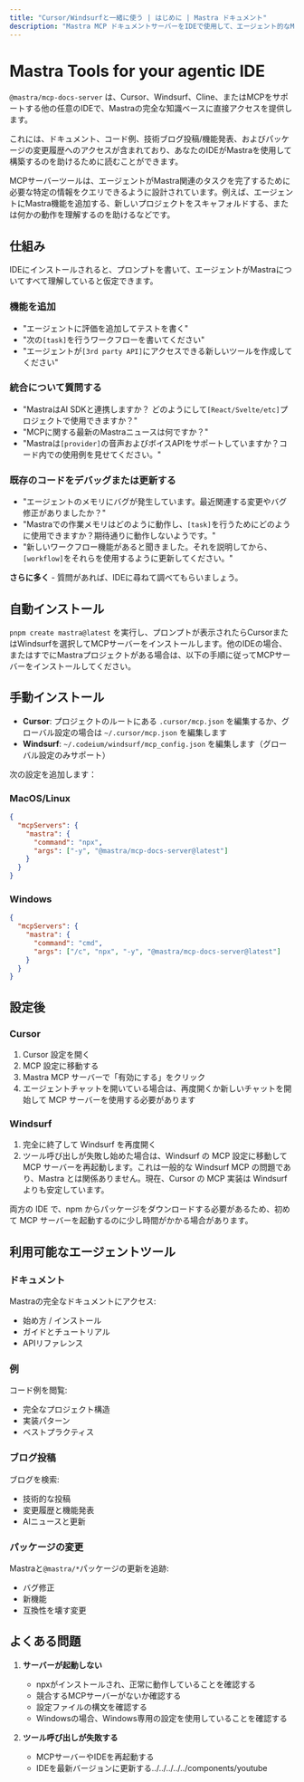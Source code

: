 ```yaml
---
title: "Cursor/Windsurfと一緒に使う | はじめに | Mastra ドキュメント"
description: "Mastra MCP ドキュメントサーバーをIDEで使用して、エージェント的なMastraの専門家に変える方法を学びます。"
---
```



# Mastra Tools for your agentic IDE

`@mastra/mcp-docs-server` は、Cursor、Windsurf、Cline、またはMCPをサポートする他の任意のIDEで、Mastraの完全な知識ベースに直接アクセスを提供します。

これには、ドキュメント、コード例、技術ブログ投稿/機能発表、およびパッケージの変更履歴へのアクセスが含まれており、あなたのIDEがMastraを使用して構築するのを助けるために読むことができます。

<YouTube id="vciV57lF0og" />

MCPサーバーツールは、エージェントがMastra関連のタスクを完了するために必要な特定の情報をクエリできるように設計されています。例えば、エージェントにMastra機能を追加する、新しいプロジェクトをスキャフォルドする、または何かの動作を理解するのを助けるなどです。

## 仕組み

IDEにインストールされると、プロンプトを書いて、エージェントがMastraについてすべて理解していると仮定できます。

### 機能を追加

- "エージェントに評価を追加してテストを書く"
- "次の`[task]`を行うワークフローを書いてください"
- "エージェントが`[3rd party API]`にアクセスできる新しいツールを作成してください"

### 統合について質問する

- "MastraはAI SDKと連携しますか？
  どのようにして`[React/Svelte/etc]`プロジェクトで使用できますか？"
- "MCPに関する最新のMastraニュースは何ですか？"
- "Mastraは`[provider]`の音声およびボイスAPIをサポートしていますか？コード内での使用例を見せてください。"

### 既存のコードをデバッグまたは更新する

- "エージェントのメモリにバグが発生しています。最近関連する変更やバグ修正がありましたか？"
- "Mastraでの作業メモリはどのように動作し、`[task]`を行うためにどのように使用できますか？期待通りに動作しないようです。"
- "新しいワークフロー機能があると聞きました。それを説明してから、`[workflow]`をそれらを使用するように更新してください。"

**さらに多く** - 質問があれば、IDEに尋ねて調べてもらいましょう。

## 自動インストール

`pnpm create mastra@latest` を実行し、プロンプトが表示されたらCursorまたはWindsurfを選択してMCPサーバーをインストールします。他のIDEの場合、またはすでにMastraプロジェクトがある場合は、以下の手順に従ってMCPサーバーをインストールしてください。

## 手動インストール

- **Cursor**: プロジェクトのルートにある `.cursor/mcp.json` を編集するか、グローバル設定の場合は `~/.cursor/mcp.json` を編集します
- **Windsurf**: `~/.codeium/windsurf/mcp_config.json` を編集します（グローバル設定のみサポート）

次の設定を追加します：

### MacOS/Linux

```json
{
  "mcpServers": {
    "mastra": {
      "command": "npx",
      "args": ["-y", "@mastra/mcp-docs-server@latest"]
    }
  }
}
```

### Windows

```json
{
  "mcpServers": {
    "mastra": {
      "command": "cmd",
      "args": ["/c", "npx", "-y", "@mastra/mcp-docs-server@latest"]
    }
  }
}
```

## 設定後

### Cursor

1. Cursor 設定を開く
2. MCP 設定に移動する
3. Mastra MCP サーバーで「有効にする」をクリック
4. エージェントチャットを開いている場合は、再度開くか新しいチャットを開始して MCP サーバーを使用する必要があります

### Windsurf

1. 完全に終了して Windsurf を再度開く
2. ツール呼び出しが失敗し始めた場合は、Windsurf の MCP 設定に移動して MCP サーバーを再起動します。これは一般的な Windsurf MCP の問題であり、Mastra とは関係ありません。現在、Cursor の MCP 実装は Windsurf よりも安定しています。

両方の IDE で、npm からパッケージをダウンロードする必要があるため、初めて MCP サーバーを起動するのに少し時間がかかる場合があります。

## 利用可能なエージェントツール

### ドキュメント

Mastraの完全なドキュメントにアクセス:

- 始め方 / インストール
- ガイドとチュートリアル
- APIリファレンス

### 例

コード例を閲覧:

- 完全なプロジェクト構造
- 実装パターン
- ベストプラクティス

### ブログ投稿

ブログを検索:

- 技術的な投稿
- 変更履歴と機能発表
- AIニュースと更新

### パッケージの変更

Mastraと`@mastra/*`パッケージの更新を追跡:

- バグ修正
- 新機能
- 互換性を壊す変更

## よくある問題

1. **サーバーが起動しない**

   - npxがインストールされ、正常に動作していることを確認する
   - 競合するMCPサーバーがないか確認する
   - 設定ファイルの構文を確認する
   - Windowsの場合、Windows専用の設定を使用していることを確認する

2. **ツール呼び出しが失敗する**
   - MCPサーバーやIDEを再起動する
   - IDEを最新バージョンに更新する../../../../../components/youtube
